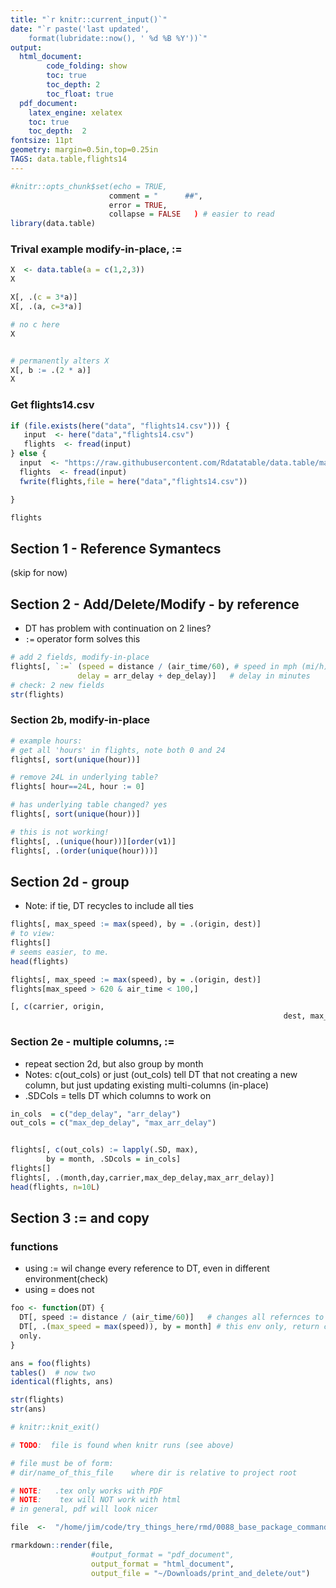 ```yaml
---
title: "`r knitr::current_input()`"
date: "`r paste('last updated', 
    format(lubridate::now(), ' %d %B %Y'))`"
output:   
  html_document:  
        code_folding: show
        toc: true 
        toc_depth: 2
        toc_float: true
  pdf_document:   
    latex_engine: xelatex  
    toc: true
    toc_depth:  2   
fontsize: 11pt   
geometry: margin=0.5in,top=0.25in   
TAGS: data.table,flights14
---
```



<!--

-----------------
SPECIAL NOTE:  
-----------------

LHS := RHS
Vignette REF Semantics is important!
But uses flights14

SEE 0291 for basic examples of LHS := RHS
(probably delete this file)
-->



```r
#knitr::opts_chunk$set(echo = TRUE,
                      comment = "      ##",
                      error = TRUE,
                      collapse = FALSE   ) # easier to read
library(data.table)
```



### Trival example modify-in-place, :=
```r
X  <- data.table(a = c(1,2,3))
X

X[, .(c = 3*a)]
X[, .(a, c=3*a)]

# no c here
X


# permanently alters X
X[, b := .(2 * a)]
X

```
### Get flights14.csv
```r

if (file.exists(here("data", "flights14.csv"))) {
   input  <- here("data","flights14.csv")
   flights  <- fread(input)
} else {
  input  <- "https://raw.githubusercontent.com/Rdatatable/data.table/master/vignettes/flights14.csv"
  flights  <- fread(input)
  fwrite(flights,file = here("data","flights14.csv"))

}

flights


```


## Section 1 - Reference Symantecs
(skip for now)


## Section 2 - Add/Delete/Modify - by reference
  *  DT has problem with continuation on 2 lines?
  *  `:=`  operator form solves this
```r
# add 2 fields, modify-in-place
flights[, `:=` (speed = distance / (air_time/60), # speed in mph (mi/h)
               delay = arr_delay + dep_delay)]   # delay in minutes
# check: 2 new fields
str(flights)
```



### Section 2b, modify-in-place
```r
# example hours:
# get all 'hours' in flights, note both 0 and 24
flights[, sort(unique(hour))]

# remove 24L in underlying table?
flights[ hour==24L, hour := 0]

# has underlying table changed? yes
flights[, sort(unique(hour))]

# this is not working!
flights[, .(unique(hour))][order(v1)]
flights[, .(order(unique(hour)))]
```

## Section 2d - group
  *  Note:  if tie, DT recycles to include all ties
```r
flights[, max_speed := max(speed), by = .(origin, dest)]
# to view: 
flights[]
# seems easier, to me.
head(flights)

flights[, max_speed := max(speed), by = .(origin, dest)]
flights[max_speed > 620 & air_time < 100,] 

[, c(carrier, origin,
                                                             dest, max_speed) ]
```

### Section 2e - multiple columns, :=
  *  repeat section 2d, but also group by month
  *  Notes:  c(out_cols) or just (out_cols) tell DT that not creating a new
    column, but just updating existing multi-columns (in-place)
  *  .SDCols = tells DT which columns to work on


```r
in_cols  = c("dep_delay", "arr_delay")
out_cols = c("max_dep_delay", "max_arr_delay")


flights[, c(out_cols) := lapply(.SD, max), 
        by = month, .SDcols = in_cols]
flights[]
flights[, .(month,day,carrier,max_dep_delay,max_arr_delay)]
head(flights, n=10L)
```

## Section 3 := and copy

### functions 
  *  using := wil  change every reference to DT, even in different
    environment(check)
  *  using = does not
```r


foo <- function(DT) {
  DT[, speed := distance / (air_time/60)]   # changes all refernces to DT
  DT[, .(max_speed = max(speed)), by = month] # this env only, return copy
  only.
}

ans = foo(flights)
tables()  # now two
identical(flights, ans)

str(flights)
str(ans)

```


```r
# knitr::knit_exit()
```


```r
# TODO:  file is found when knitr runs (see above)

# file must be of form:
# dir/name_of_this_file    where dir is relative to project root

# NOTE:   .tex only works with PDF
# NOTE:    tex will NOT work with html
# in general, pdf will look nicer

file  <-  "/home/jim/code/try_things_here/rmd/0088_base_package_commands.Rmd"

rmarkdown::render(file,
                  #output_format = "pdf_document",
                  output_format = "html_document",
                  output_file = "~/Downloads/print_and_delete/out")
```
